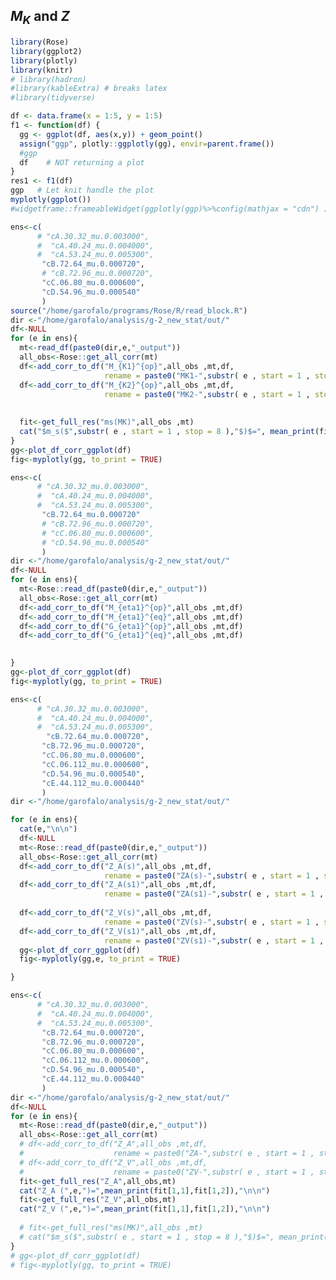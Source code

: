 ## $M_K$ and $Z$ {#M_K}

```r
library(Rose)
library(ggplot2)
library(plotly)
library(knitr)
# library(hadron)
#library(kableExtra) # breaks latex
#library(tidyverse)

df <- data.frame(x = 1:5, y = 1:5)
f1 <- function(df) {
  gg <- ggplot(df, aes(x,y)) + geom_point()
  assign("ggp", plotly::ggplotly(gg), envir=parent.frame())
  #ggp
  df    # NOT returning a plot
}
res1 <- f1(df)
ggp   # Let knit handle the plot
myplotly(ggplot())
#widgetframe::frameableWidget(ggplotly(ggp)%>%config(mathjax = "cdn") )
```


```r
ens<-c(
      # "cA.30.32_mu.0.003000",
      #  "cA.40.24_mu.0.004000",
      #  "cA.53.24_mu.0.005300",
       "cB.72.64_mu.0.000720",
       # "cB.72.96_mu.0.000720",
       "cC.06.80_mu.0.000600",
       "cD.54.96_mu.0.000540"
       )
source("/home/garofalo/programs/Rose/R/read_block.R")
dir <-"/home/garofalo/analysis/g-2_new_stat/out/"
df<-NULL
for (e in ens){
  mt<-read_df(paste0(dir,e,"_output"))
  all_obs<-Rose::get_all_corr(mt)
  df<-add_corr_to_df("M_{K1}^{op}",all_obs ,mt,df, 
                     rename = paste0("MK1-",substr( e , start = 1 , stop = 8 )))
  df<-add_corr_to_df("M_{K2}^{op}",all_obs ,mt,df,
                     rename = paste0("MK2-",substr( e , start = 1 , stop = 8 )))
  
  
  fit<-get_full_res("ms(MK)",all_obs ,mt)
  cat("$m_s($",substr( e , start = 1 , stop = 8 ),"$)$=", mean_print(fit[1,1],fit[1,2]), "\n\n")
}
gg<-plot_df_corr_ggplot(df)
fig<-myplotly(gg, to_print = TRUE)
```




```r
ens<-c(
      # "cA.30.32_mu.0.003000",
      #  "cA.40.24_mu.0.004000",
      #  "cA.53.24_mu.0.005300",
       "cB.72.64_mu.0.000720"
       # "cB.72.96_mu.0.000720",
       # "cC.06.80_mu.0.000600",
       # "cD.54.96_mu.0.000540"
       )
dir <-"/home/garofalo/analysis/g-2_new_stat/out/"
df<-NULL
for (e in ens){
  mt<-Rose::read_df(paste0(dir,e,"_output"))
  all_obs<-Rose::get_all_corr(mt)
  df<-add_corr_to_df("M_{eta1}^{op}",all_obs ,mt,df)
  df<-add_corr_to_df("M_{eta1}^{eq}",all_obs ,mt,df)
  df<-add_corr_to_df("G_{eta1}^{op}",all_obs ,mt,df)
  df<-add_corr_to_df("G_{eta1}^{eq}",all_obs ,mt,df)
  

}
gg<-plot_df_corr_ggplot(df)
fig<-myplotly(gg, to_print = TRUE)
```


```r
ens<-c(
      # "cA.30.32_mu.0.003000",
      #  "cA.40.24_mu.0.004000",
      #  "cA.53.24_mu.0.005300",
        "cB.72.64_mu.0.000720",
       "cB.72.96_mu.0.000720",
       "cC.06.80_mu.0.000600",
       "cC.06.112_mu.0.000600",
       "cD.54.96_mu.0.000540",
       "cE.44.112_mu.0.000440"
       )
dir <-"/home/garofalo/analysis/g-2_new_stat/out/"

for (e in ens){
  cat(e,"\n\n")
  df<-NULL
  mt<-Rose::read_df(paste0(dir,e,"_output"))
  all_obs<-Rose::get_all_corr(mt)
  df<-add_corr_to_df("Z_A(s)",all_obs ,mt,df,
                     rename = paste0("ZA(s)-",substr( e , start = 1 , stop = 8 )))
  df<-add_corr_to_df("Z_A(s1)",all_obs ,mt,df,
                     rename = paste0("ZA(s1)-",substr( e , start = 1 , stop = 8 )))
  
  df<-add_corr_to_df("Z_V(s)",all_obs ,mt,df,
                     rename = paste0("ZV(s)-",substr( e , start = 1 , stop = 8 )))
  df<-add_corr_to_df("Z_V(s1)",all_obs ,mt,df,
                     rename = paste0("ZV(s1)-",substr( e , start = 1 , stop = 8 )))
  gg<-plot_df_corr_ggplot(df)
  fig<-myplotly(gg,e, to_print = TRUE)

}
```


```r
ens<-c(
      # "cA.30.32_mu.0.003000",
      #  "cA.40.24_mu.0.004000",
      #  "cA.53.24_mu.0.005300",
       "cB.72.64_mu.0.000720",
       "cB.72.96_mu.0.000720",
       "cC.06.80_mu.0.000600",
       "cC.06.112_mu.0.000600",
       "cD.54.96_mu.0.000540",
       "cE.44.112_mu.0.000440"
       )
dir <-"/home/garofalo/analysis/g-2_new_stat/out/"
df<-NULL
for (e in ens){
  mt<-Rose::read_df(paste0(dir,e,"_output"))
  all_obs<-Rose::get_all_corr(mt)
  # df<-add_corr_to_df("Z_A",all_obs ,mt,df, 
  #                    rename = paste0("ZA-",substr( e , start = 1 , stop = 8 )))
  # df<-add_corr_to_df("Z_V",all_obs ,mt,df,
  #                    rename = paste0("ZV-",substr( e , start = 1 , stop = 8 )))
  fit<-get_full_res("Z_A",all_obs,mt)
  cat("Z_A (",e,")=",mean_print(fit[1,1],fit[1,2]),"\n\n")
  fit<-get_full_res("Z_V",all_obs,mt)
  cat("Z_V (",e,")=",mean_print(fit[1,1],fit[1,2]),"\n\n")
  
  # fit<-get_full_res("ms(MK)",all_obs ,mt)
  # cat("$m_s($",substr( e , start = 1 , stop = 8 ),"$)$=", mean_print(fit[1,1],fit[1,2]), "\n\n")
}
# gg<-plot_df_corr_ggplot(df)
# fig<-myplotly(gg, to_print = TRUE)
```